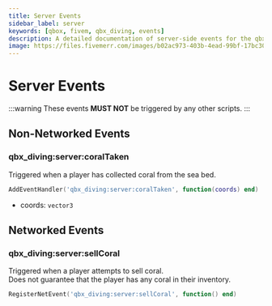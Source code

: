 ```yaml
---
title: Server Events
sidebar_label: server
keywords: [qbox, fivem, qbx_diving, events]
description: A detailed documentation of server-side events for the qbx_diving resource. This document outlines both non-networked and networked events related to diving activities, such as coral collection and selling mechanics. Each event includes its purpose, usage examples, and parameter specifications.
image: https://files.fivemerr.com/images/b02ac973-403b-4ead-99bf-17bc307172d9.png
---
```


# Server Events

:::warning
  These events **MUST NOT** be triggered by any other scripts.
:::

## Non-Networked Events

### qbx_diving:server:coralTaken

Triggered when a player has collected coral from the sea bed.

```lua
AddEventHandler('qbx_diving:server:coralTaken', function(coords) end)
```

- coords: `vector3`

## Networked Events

### qbx_diving:server:sellCoral

Triggered when a player attempts to sell coral. \
Does not guarantee that the player has any coral in their inventory.

```lua
RegisterNetEvent('qbx_diving:server:sellCoral', function() end)
```